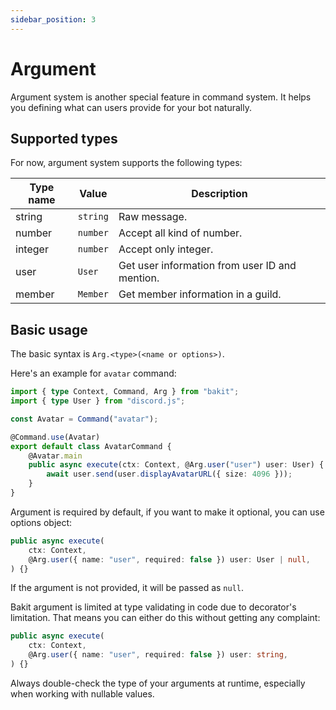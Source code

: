 ```yaml
---
sidebar_position: 3
---
```



# Argument

Argument system is another special feature in command system. It helps you defining what can users provide for your bot naturally.

## Supported types

For now, argument system supports the following types:

| Type name | Value    | Description                                    |
| --------- | -------- | ---------------------------------------------- |
| string    | `string` | Raw message.                                   |
| number    | `number` | Accept all kind of number.                     |
| integer   | `number` | Accept only integer.                           |
| user      | `User`   | Get user information from user ID and mention. |
| member    | `Member` | Get member information in a guild.             |

## Basic usage

The basic syntax is `Arg.<type>(<name or options>)`.

Here's an example for `avatar` command:

```ts
import { type Context, Command, Arg } from "bakit";
import { type User } from "discord.js";

const Avatar = Command("avatar");

@Command.use(Avatar)
export default class AvatarCommand {
	@Avatar.main
	public async execute(ctx: Context, @Arg.user("user") user: User) {
		await user.send(user.displayAvatarURL({ size: 4096 }));
	}
}
```

Argument is required by default, if you want to make it optional, you can use options object:

```ts
public async execute(
	ctx: Context,
	@Arg.user({ name: "user", required: false }) user: User | null,
) {}
```

If the argument is not provided, it will be passed as `null`.

<Admonition type="caution" title="Use a correct path to your source code">
	
Bakit argument is limited at type validating in code due to decorator's limitation. That means you can either do this without getting any complaint:

```ts
public async execute(
	ctx: Context,
	@Arg.user({ name: "user", required: false }) user: string,
) {}
```

Always double-check the type of your arguments at runtime, especially when working with nullable values.

</Admonition>
